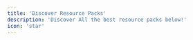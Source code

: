 ```yaml
---
title: 'Discover Resource Packs'
description: 'Discover All the best resource packs below!'
icon: 'star'
---
```



<CardGroup>
  <HeroCard
    img="https://raw.githubusercontent.com/mintlify/themes/main/quill/images/setting-up.svg"
    title="Setting up your docs"
    description="Everything you need to know about the doc setup process, from start to finish"
    href="/resourcepacks/3ddefault.mdx"
  />
  <HeroCard
    img="https://raw.githubusercontent.com/mintlify/themes/main/quill/images/themes.svg"
    title="Explore themes"
    description="Explore a variety of themes you can use to spice up the look and feel of your documentation"
    href="/quickstart"
  />
</CardGroup>